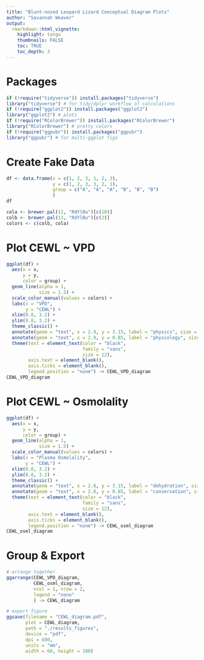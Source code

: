 ```yaml
---
title: "Blunt-nosed Leopard Lizard Conceptual Diagram Plots"
author: "Savannah Weaver"
output: 
  rmarkdown::html_vignette:
    highlight: tango
    thumbnails: FALSE
    toc: TRUE
    toc_depth: 3
---
```







# Packages

```r
if (!require("tidyverse")) install.packages("tidyverse") 
library("tidyverse") # for tidy/dplyr workflow of calculations
if (!require("ggplot2")) install.packages("ggplot2")
library("ggplot2") # plots
if (!require("RColorBrewer")) install.packages("RColorBrewer")
library("RColorBrewer") # pretty colors
if (!require("ggpubr")) install.packages("ggpubr")
library("ggpubr") # for multi-ggplot figs
```



# Create Fake Data

```r
df <- data.frame(x = c(1, 2, 3, 1, 2, 3),
                 y = c(1, 2, 3, 3, 2, 1),
                 group = c("A", "A", "A", "B", "B", "B")
                 )
df

cola <- brewer.pal(11, "RdYlBu")[c(10)]
colb <- brewer.pal(11, "RdYlBu")[c(2)]
colors <- c(colb, cola)
```




# Plot CEWL ~ VPD

```r
ggplot(df) + 
  aes(x = x,
      y = y,
      color = group) +
  geom_line(alpha = 1,
            size = 1.5) + 
  scale_color_manual(values = colors) + 
  labs(x = "VPD",
       y = "CEWL") +
  xlim(0.8, 3.2) +
  ylim(0.8, 3.2) +
  theme_classic() + 
  annotate(geom = "text", x = 2.9, y = 3.15, label = "physics", size = 3) +
  annotate(geom = "text", x = 2.9, y = 0.85, label = "physiology", size = 3) +
  theme(text = element_text(color = "black", 
                            family = "sans", 
                            size = 12),
        axis.text = element_blank(),
        axis.ticks = element_blank(),
        legend.position = "none") -> CEWL_VPD_diagram
CEWL_VPD_diagram
```




# Plot CEWL ~ Osmolality

```r
ggplot(df) + 
  aes(x = x,
      y = y,
      color = group) +
  geom_line(alpha = 1,
            size = 1.5) + 
  scale_color_manual(values = colors) + 
  labs(x = "Plasma Osmolality",
       y = "CEWL") +
  xlim(0.8, 3.2) +
  ylim(0.8, 3.2) +
  theme_classic() + 
  annotate(geom = "text", x = 2.8, y = 3.15, label = "dehydration", size = 3) +
  annotate(geom = "text", x = 2.8, y = 0.85, label = "conservation", size = 3) +
  theme(text = element_text(color = "black", 
                            family = "sans", 
                            size = 12),
        axis.text = element_blank(),
        axis.ticks = element_blank(),
        legend.position = "none") -> CEWL_osml_diagram
CEWL_osml_diagram
```















# Group & Export

```r
# arrange together
ggarrange(CEWL_VPD_diagram,
          CEWL_osml_diagram,
          ncol = 1, nrow = 2,
          legend = "none"
          ) -> CEWL_diagram

# export figure
ggsave(filename = "CEWL_diagram.pdf",
       plot = CEWL_diagram,
       path = "./results_figures",
       device = "pdf",
       dpi = 600,
       units = "mm",
       width = 60, height = 100)
```


















